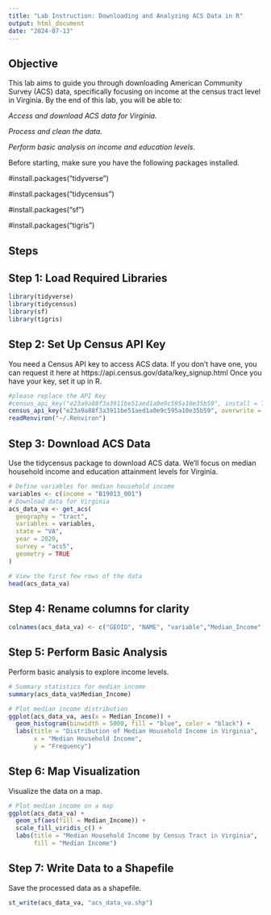 ```yaml
---
title: "Lab Instruction: Downloading and Analyzing ACS Data in R"
output: html_document
date: "2024-07-13"
---
```


## Objective

This lab aims to guide you through downloading American Community Survey (ACS) data, specifically focusing on income at the census tract level in Virginia. By the end of this lab, you will be able to:

*Access and download ACS data for Virginia.*

*Process and clean the data.*

*Perform basic analysis on income and education levels.*

Before starting, make sure you have the following packages installed. 

#install.packages("tidyverse")

#install.packages("tidycensus")

#install.packages("sf")

#install.packages("tigris")

## Steps

## Step 1: Load Required Libraries

```r
library(tidyverse)
library(tidycensus)
library(sf)
library(tigris)
```

## Step 2: Set Up Census API Key
You need a Census API key to access ACS data. If you don't have one, you can request it here
at https://api.census.gov/data/key_signup.html Once you have your key, set it up in R.


```r
#please replace the API Key
#census_api_key("e23a9a88f3a3911be51aed1a0e9c595a10e35b59", install = TRUE)
census_api_key("e23a9a88f3a3911be51aed1a0e9c595a10e35b59", overwrite = TRUE)
readRenviron("~/.Renviron")
```
## Step 3: Download ACS Data
Use the tidycensus package to download ACS data. We'll focus on median household income and education attainment levels for Virginia.


```r
# Define variables for median household income
variables <- c(income = "B19013_001")
# Download data for Virginia
acs_data_va <- get_acs(
  geography = "tract",
  variables = variables,
  state = "VA",
  year = 2020,
  survey = "acs5",
  geometry = TRUE
)

# View the first few rows of the data
head(acs_data_va)

```
## Step 4: Rename columns for clarity
```r
colnames(acs_data_va) <- c("GEOID", "NAME", "variable","Median_Income", "moe","geometry")
```

## Step 5: Perform Basic Analysis
Perform basic analysis to explore income levels.

```r
# Summary statistics for median income
summary(acs_data_va$Median_Income)

# Plot median income distribution
ggplot(acs_data_va, aes(x = Median_Income)) +
  geom_histogram(binwidth = 5000, fill = "blue", color = "black") +
  labs(title = "Distribution of Median Household Income in Virginia",
       x = "Median Household Income",
       y = "Frequency")
```


## Step 6: Map Visualization
Visualize the data on a map.
```r
# Plot median income on a map
ggplot(acs_data_va) +
  geom_sf(aes(fill = Median_Income)) +
  scale_fill_viridis_c() +
  labs(title = "Median Household Income by Census Tract in Virginia",
       fill = "Median Income")
```

## Step 7: Write Data to a Shapefile
Save the processed data as a shapefile.

```r
st_write(acs_data_va, "acs_data_va.shp")
```



